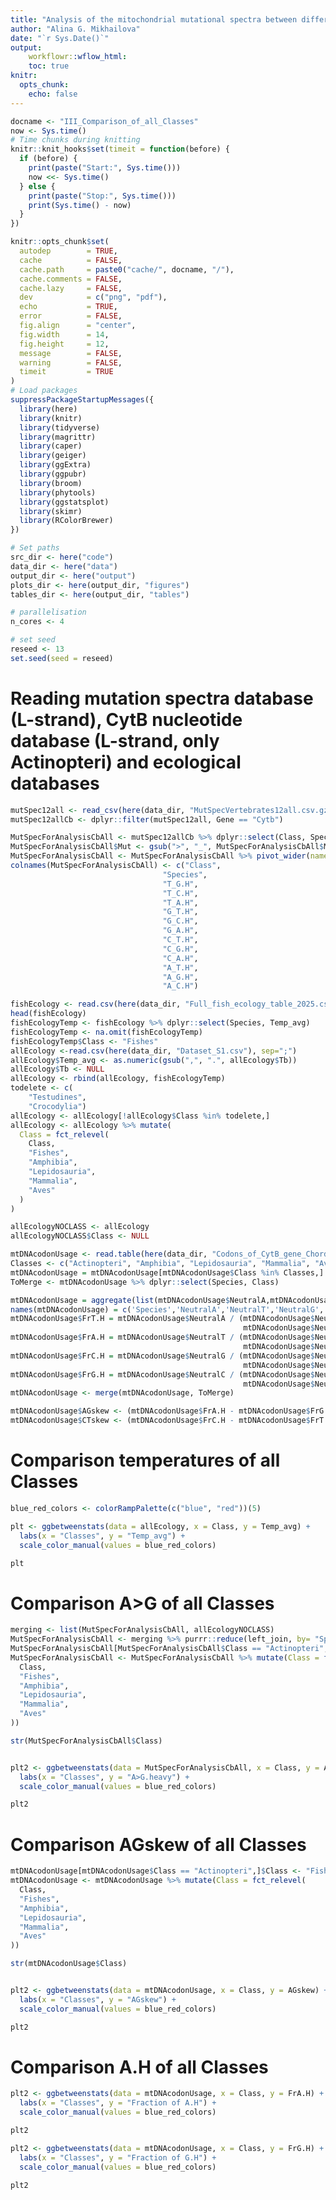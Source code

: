 ```yaml
---
title: "Analysis of the mitochondrial mutational spectra between different classes"
author: "Alina G. Mikhailova"
date: "`r Sys.Date()`"
output:
    workflowr::wflow_html:
    toc: true
knitr:
  opts_chunk:
    echo: false
---
```


```r
docname <- "III_Comparison_of_all_Classes"
now <- Sys.time()
# Time chunks during knitting
knitr::knit_hooks$set(timeit = function(before) {
  if (before) {
    print(paste("Start:", Sys.time()))
    now <<- Sys.time()
  } else {
    print(paste("Stop:", Sys.time()))
    print(Sys.time() - now)
  }
})

knitr::opts_chunk$set(
  autodep        = TRUE,
  cache          = FALSE,
  cache.path     = paste0("cache/", docname, "/"),
  cache.comments = FALSE,
  cache.lazy     = FALSE,
  dev            = c("png", "pdf"),
  echo           = TRUE,
  error          = FALSE,
  fig.align      = "center",
  fig.width      = 14,
  fig.height     = 12,
  message        = FALSE,
  warning        = FALSE,
  timeit         = TRUE
)
# Load packages
suppressPackageStartupMessages({
  library(here)
  library(knitr)
  library(tidyverse)
  library(magrittr)
  library(caper)
  library(geiger)
  library(ggExtra)
  library(ggpubr)
  library(broom)
  library(phytools)
  library(ggstatsplot)
  library(skimr)
  library(RColorBrewer)
})

# Set paths
src_dir <- here("code")
data_dir <- here("data")
output_dir <- here("output")
plots_dir <- here(output_dir, "figures")
tables_dir <- here(output_dir, "tables")

# parallelisation
n_cores <- 4

# set seed
reseed <- 13
set.seed(seed = reseed)
```

# Reading mutation spectra database (L-strand), CytB nucleotide database (L-strand, only Actinopteri) and ecological databases

```r
mutSpec12all <- read_csv(here(data_dir, "MutSpecVertebrates12all.csv.gz"))
mutSpec12allCb <- dplyr::filter(mutSpec12all, Gene == "Cytb")

MutSpecForAnalysisCbAll <- mutSpec12allCb %>% dplyr::select(Class, Species, Mut, MutSpec)
MutSpecForAnalysisCbAll$Mut <- gsub(">", "_", MutSpecForAnalysisCbAll$Mut)
MutSpecForAnalysisCbAll <- MutSpecForAnalysisCbAll %>% pivot_wider(names_from = Mut, values_from = MutSpec, , values_fn = median) 
colnames(MutSpecForAnalysisCbAll) <- c("Class",
                                  "Species", 
                                  "T_G.H", 
                                  "T_C.H", 
                                  "T_A.H", 
                                  "G_T.H", 
                                  "G_C.H", 
                                  "G_A.H", 
                                  "C_T.H", 
                                  "C_G.H", 
                                  "C_A.H", 
                                  "A_T.H", 
                                  "A_G.H", 
                                  "A_C.H")
```

```r
fishEcology <- read.csv(here(data_dir, "Full_fish_ecology_table_2025.csv"))
head(fishEcology)
fishEcologyTemp <- fishEcology %>% dplyr::select(Species, Temp_avg)
fishEcologyTemp <- na.omit(fishEcologyTemp)
fishEcologyTemp$Class <- "Fishes"
allEcology <-read.csv(here(data_dir, "Dataset_S1.csv"), sep=";")
allEcology$Temp_avg <- as.numeric(gsub(",", ".", allEcology$Tb))
allEcology$Tb <- NULL
allEcology <- rbind(allEcology, fishEcologyTemp)
todelete <- c(
    "Testudines",
    "Crocodylia")
allEcology <- allEcology[!allEcology$Class %in% todelete,]
allEcology <- allEcology %>% mutate(
  Class = fct_relevel(
    Class,
    "Fishes",
    "Amphibia",
    "Lepidosauria",
    "Mammalia", 
    "Aves"
  )
)

allEcologyNOCLASS <- allEcology 
allEcologyNOCLASS$Class <- NULL
```

```r
mtDNAcodonUsage <- read.table(here(data_dir, "Codons_of_CytB_gene_Chordata.txt"), header = TRUE)
Classes <- c("Actinopteri", "Amphibia", "Lepidosauria", "Mammalia", "Aves")
mtDNAcodonUsage = mtDNAcodonUsage[mtDNAcodonUsage$Class %in% Classes,]
ToMerge <- mtDNAcodonUsage %>% dplyr::select(Species, Class)

mtDNAcodonUsage = aggregate(list(mtDNAcodonUsage$NeutralA,mtDNAcodonUsage$NeutralT,mtDNAcodonUsage$NeutralG,mtDNAcodonUsage$NeutralC), by = list(mtDNAcodonUsage$Species), FUN = sum)
names(mtDNAcodonUsage) = c('Species','NeutralA','NeutralT','NeutralG','NeutralC')
mtDNAcodonUsage$FrT.H = mtDNAcodonUsage$NeutralA / (mtDNAcodonUsage$NeutralA + mtDNAcodonUsage$NeutralT +
                                                    mtDNAcodonUsage$NeutralG + mtDNAcodonUsage$NeutralC)
mtDNAcodonUsage$FrA.H = mtDNAcodonUsage$NeutralT / (mtDNAcodonUsage$NeutralA + mtDNAcodonUsage$NeutralT + 
                                                    mtDNAcodonUsage$NeutralG + mtDNAcodonUsage$NeutralC) 
mtDNAcodonUsage$FrC.H = mtDNAcodonUsage$NeutralG / (mtDNAcodonUsage$NeutralA + mtDNAcodonUsage$NeutralT + 
                                                    mtDNAcodonUsage$NeutralG + mtDNAcodonUsage$NeutralC) 
mtDNAcodonUsage$FrG.H = mtDNAcodonUsage$NeutralC / (mtDNAcodonUsage$NeutralA + mtDNAcodonUsage$NeutralT + 
                                                    mtDNAcodonUsage$NeutralG + mtDNAcodonUsage$NeutralC) 
mtDNAcodonUsage <- merge(mtDNAcodonUsage, ToMerge)

mtDNAcodonUsage$AGskew <- (mtDNAcodonUsage$FrA.H - mtDNAcodonUsage$FrG.H)/(mtDNAcodonUsage$FrG.H + mtDNAcodonUsage$FrA.H)
mtDNAcodonUsage$CTskew <- (mtDNAcodonUsage$FrC.H - mtDNAcodonUsage$FrT.H)/(mtDNAcodonUsage$FrT.H + mtDNAcodonUsage$FrC.H)

```


# Comparison temperatures of all Classes

```r
blue_red_colors <- colorRampPalette(c("blue", "red"))(5)

plt <- ggbetweenstats(data = allEcology, x = Class, y = Temp_avg) +
  labs(x = "Classes", y = "Temp_avg") +
  scale_color_manual(values = blue_red_colors)

plt
```

# Comparison A>G of all Classes

```r
merging <- list(MutSpecForAnalysisCbAll, allEcologyNOCLASS)
MutSpecForAnalysisCbAll <- merging %>% purrr::reduce(left_join, by= "Species")
MutSpecForAnalysisCbAll[MutSpecForAnalysisCbAll$Class == "Actinopteri",]$Class <- "Fishes"
MutSpecForAnalysisCbAll <- MutSpecForAnalysisCbAll %>% mutate(Class = fct_relevel(
  Class,
  "Fishes",
  "Amphibia",
  "Lepidosauria",
  "Mammalia",
  "Aves"
))

str(MutSpecForAnalysisCbAll$Class)


plt2 <- ggbetweenstats(data = MutSpecForAnalysisCbAll, x = Class, y = A_G.H) +
  labs(x = "Classes", y = "A>G.heavy") +
  scale_color_manual(values = blue_red_colors)

plt2
```

# Comparison AGskew of all Classes

```r
mtDNAcodonUsage[mtDNAcodonUsage$Class == "Actinopteri",]$Class <- "Fishes"
mtDNAcodonUsage <- mtDNAcodonUsage %>% mutate(Class = fct_relevel(
  Class,
  "Fishes",
  "Amphibia",
  "Lepidosauria",
  "Mammalia",
  "Aves"
))

str(mtDNAcodonUsage$Class)


plt2 <- ggbetweenstats(data = mtDNAcodonUsage, x = Class, y = AGskew) +
  labs(x = "Classes", y = "AGskew") +
  scale_color_manual(values = blue_red_colors)

plt2
```
# Comparison A.H of all Classes

```r
plt2 <- ggbetweenstats(data = mtDNAcodonUsage, x = Class, y = FrA.H) +
  labs(x = "Classes", y = "Fraction of A.H") +
  scale_color_manual(values = blue_red_colors)

plt2

plt2 <- ggbetweenstats(data = mtDNAcodonUsage, x = Class, y = FrG.H) +
  labs(x = "Classes", y = "Fraction of G.H") +
  scale_color_manual(values = blue_red_colors)

plt2
```